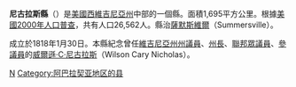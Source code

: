 {{Link style|time=2015-12-11T10:19:55+00:00}}
{{noteTA
|T=zh-hans:尼古拉斯县 (西弗吉尼亚州);zh-hk:尼古拉斯縣 (西維珍尼亞州);zh-tw:尼古拉斯郡 (西維吉尼亞州);
}}

{{Infobox U.S. County|
 county  = 尼古拉斯縣 |
 state = 西維吉尼亞州 |
 en county  = Nicholas County |
 en state = West Virginia |
 seal = |
 map = Map of West Virginia highlighting Nicholas County.svg |
 map size = 225 |
 founded = 1818年 |
 seat = [[:en:Summersville,_West_Virginia|Summersville]] | 
 area_total_sq_mi =654 |
 area_land_sq_mi =649 |
 area_water_sq_mi =6 |
 area percentage = 0.88% |
 census yr = 2000 |
 pop = 26562 |
 density_km2 =16 |
 web = |
|}}
{{Otheruses|尼古拉斯縣|subject=美國西維吉尼亞州的一個縣|other=同名的縣}}
'''尼古拉斯縣'''（{{lang-en|Nicholas County}}）是[[美國|美國]][[西維吉尼亞州|西維吉尼亞州]]中部的一個縣。面積1,695平方公里。根據[[美國2000年人口普查|美國2000年人口普查]]，共有人口26,562人。縣治[[薩默斯維爾_(西維吉尼亞州)|薩默斯維爾]]（Summersville）。

成立於1818年1月30日。本縣紀念曾任[[維吉尼亞州|維吉尼亞州]][[維吉尼亞州議員|州議員]]、[[維吉尼亞州州長|州長]]、[[美國眾議院|聯邦眾議員]]、[[美國參議院|參議員]]的[[威爾遜·C·尼古拉斯|威爾遜·C·尼古拉斯]]（Wilson Cary Nicholas）。
{{WestVirginia-stub}}

[[Category:西弗吉尼亚州行政区划|N]]
[[Category:阿巴拉契亚地区的县|Category:阿巴拉契亚地区的县]]